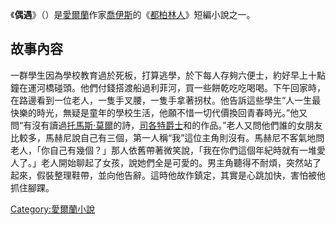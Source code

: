 《'''偶遇'''》（{{lang-en|An Encounter}}）是[[愛爾蘭共和國|愛爾蘭]]作家[[喬伊斯|喬伊斯]]的《[[都柏林人|都柏林人]]》短編小說之一。

==故事內容==

一群學生因為學校教育過於死板，打算逃學，於下每人存夠六便士，約好早上十點鐘在運河橋碰頭。他們付錢搭渡船過利菲河，買一些餅乾吃吃喝喝。下午回家時，在路邊看到一位老人，一隻手叉腰，一隻手拿著拐杖。他告訴這些學生“人一生最快樂的時光，無疑是童年的學校生活，他願不惜一切代價換回青春時光。”他又問“有沒有讀過[[托馬斯·莫爾|托馬斯·莫爾]]的詩，[[沃尔特·司各特|司各特爵士]]和{{tsl|en|Lord Lytton|林登勳爵}}的作品。”老人又問他們誰的女朋友比較多，馬赫尼說自己有三個，第一人稱“我”這位主角則沒有。馬赫尼不客氣地問老人，「你自己有幾個？」那人依舊帶著微笑說，「我在你們這個年紀時就有一堆愛人了。」老人開始聊起了女孩，說她們全是可愛的。男主角聽得不耐煩，突然站了起來，假裝整理鞋帶，並向他告辭。這時他故作鎮定，其實是心跳加快，害怕被他抓住腳踝。

{{都柏林人}}

[[Category:愛爾蘭小說|Category:愛爾蘭小說]]
